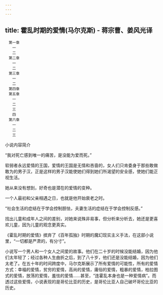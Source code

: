```yaml
---
---
---
```

title: 霍乱时期的爱情(马尔克斯) - 蒋宗曹、姜风光译
---


```
　第一章
　　一
　　二
　第二章
　　一
　　二
　第三章
　　一
　　二
　第四章
　第五章
　　一
　　二
　　三
　　四
　第六章
　　一
　　二
　　三
```




小说内容简介

“我对死亡感到唯一的痛苦，是没能为爱而死。”

软弱者永远爱情的王国，爱情的王国是无情和吝啬的，女人们只肯委身于那些敢做敢为的男子汉，正是这样的男子汉能使她们得到她们所渴望的安全感，使她们能正视生活。

她从来没有想到，好奇也是潜在的爱情的变种。

一个人最初和父亲相遇之日，也就是他开始衰老之时。

“社会生活的症结在于学会控制胆怯，夫妻生活的症结在于学会控制反感。”

找出儿童和成年人之间的差别，对她来说殊非易事，但分析来分析去，她还是更喜欢儿童，因为儿童的观念更真实。

《霍乱时期的爱情》摈弃了《百年孤独》时期的魔幻现实主义手法，在这部小说里，“一切都是严肃的，有分寸”。

小说写一个男人和一个女人之间爱的故事。他们在二十岁的时候没能结婚，因为他们太年轻了；经过各种人生曲折之后，到了八十岁，他们还是没能结婚，因为他们太老了。在五十年的时间跨度中，马尔克斯展示了所有爱情的可能性，所有的爱情方式：幸福的爱情，贫穷的爱情，高尚的爱情，庸俗的爱情，粗暴的爱情，柏拉图式的爱情，放荡的爱情，羞怯的爱情……甚至，“连霍乱本身也是一种爱情病”。而透过这些爱情，小说表现的是哥伦比亚的历史，是哥伦比亚人自己破坏哥伦比亚的历史。